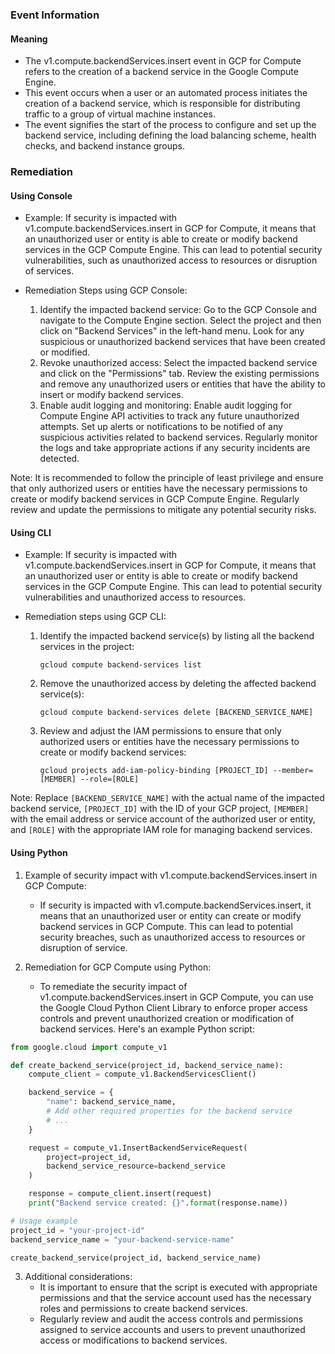 
### Event Information

#### Meaning

- The v1.compute.backendServices.insert event in GCP for Compute refers to the creation of a backend service in the Google Compute Engine.
- This event occurs when a user or an automated process initiates the creation of a backend service, which is responsible for distributing traffic to a group of virtual machine instances.
- The event signifies the start of the process to configure and set up the backend service, including defining the load balancing scheme, health checks, and backend instance groups.

### Remediation

#### Using Console

- Example: If security is impacted with v1.compute.backendServices.insert in GCP for Compute, it means that an unauthorized user or entity is able to create or modify backend services in the GCP Compute Engine. This can lead to potential security vulnerabilities, such as unauthorized access to resources or disruption of services.

- Remediation Steps using GCP Console:
  1. Identify the impacted backend service: Go to the GCP Console and navigate to the Compute Engine section. Select the project and then click on "Backend Services" in the left-hand menu. Look for any suspicious or unauthorized backend services that have been created or modified.
  2. Revoke unauthorized access: Select the impacted backend service and click on the "Permissions" tab. Review the existing permissions and remove any unauthorized users or entities that have the ability to insert or modify backend services.
  3. Enable audit logging and monitoring: Enable audit logging for Compute Engine API activities to track any future unauthorized attempts. Set up alerts or notifications to be notified of any suspicious activities related to backend services. Regularly monitor the logs and take appropriate actions if any security incidents are detected.

Note: It is recommended to follow the principle of least privilege and ensure that only authorized users or entities have the necessary permissions to create or modify backend services in GCP Compute Engine. Regularly review and update the permissions to mitigate any potential security risks.

#### Using CLI

- Example: If security is impacted with v1.compute.backendServices.insert in GCP for Compute, it means that an unauthorized user or entity is able to create or modify backend services in the GCP Compute Engine. This can lead to potential security vulnerabilities and unauthorized access to resources.

- Remediation steps using GCP CLI:
  1. Identify the impacted backend service(s) by listing all the backend services in the project:
     ```
     gcloud compute backend-services list
     ```

  2. Remove the unauthorized access by deleting the affected backend service(s):
     ```
     gcloud compute backend-services delete [BACKEND_SERVICE_NAME]
     ```

  3. Review and adjust the IAM permissions to ensure that only authorized users or entities have the necessary permissions to create or modify backend services:
     ```
     gcloud projects add-iam-policy-binding [PROJECT_ID] --member=[MEMBER] --role=[ROLE]
     ```

Note: Replace `[BACKEND_SERVICE_NAME]` with the actual name of the impacted backend service, `[PROJECT_ID]` with the ID of your GCP project, `[MEMBER]` with the email address or service account of the authorized user or entity, and `[ROLE]` with the appropriate IAM role for managing backend services.

#### Using Python

1. Example of security impact with v1.compute.backendServices.insert in GCP Compute:
   - If security is impacted with v1.compute.backendServices.insert, it means that an unauthorized user or entity can create or modify backend services in GCP Compute. This can lead to potential security breaches, such as unauthorized access to resources or disruption of service.

2. Remediation for GCP Compute using Python:
   - To remediate the security impact of v1.compute.backendServices.insert in GCP Compute, you can use the Google Cloud Python Client Library to enforce proper access controls and prevent unauthorized creation or modification of backend services. Here's an example Python script:

```python
from google.cloud import compute_v1

def create_backend_service(project_id, backend_service_name):
    compute_client = compute_v1.BackendServicesClient()

    backend_service = {
        "name": backend_service_name,
        # Add other required properties for the backend service
        # ...
    }

    request = compute_v1.InsertBackendServiceRequest(
        project=project_id,
        backend_service_resource=backend_service
    )

    response = compute_client.insert(request)
    print("Backend service created: {}".format(response.name))

# Usage example
project_id = "your-project-id"
backend_service_name = "your-backend-service-name"

create_backend_service(project_id, backend_service_name)
```

3. Additional considerations:
   - It is important to ensure that the script is executed with appropriate permissions and that the service account used has the necessary roles and permissions to create backend services.
   - Regularly review and audit the access controls and permissions assigned to service accounts and users to prevent unauthorized access or modifications to backend services.

